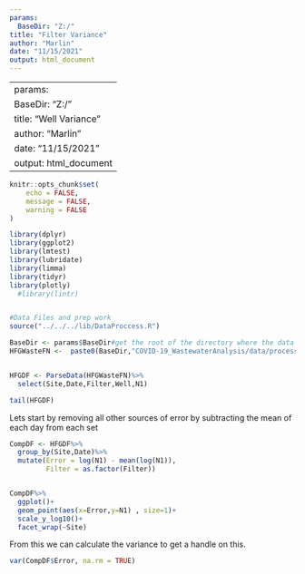 ```yaml
---
params:
  BaseDir: "Z:/"
title: "Filter Variance"
author: "Marlin"
date: "11/15/2021"
output: html_document
---
```


---
params:
  BaseDir: "Z:/"
title: "Well Variance"
author: "Marlin"
date: "11/15/2021"
output: html_document
---

```r
knitr::opts_chunk$set(
	echo = FALSE,
	message = FALSE,
	warning = FALSE
)
```


```r
library(dplyr)
library(ggplot2)
library(lmtest)
library(lubridate)
library(limma)
library(tidyr)
library(plotly)
  #library(lintr)


#Data Files and prep work
source("../../../lib/DataProccess.R")
```



```r
BaseDir <- params$BaseDir#get the root of the directory where the data is stored
HFGWasteFN <-  paste0(BaseDir,"COVID-19_WastewaterAnalysis/data/processed/HFGWasteData071421.csv")


HFGDF <- ParseData(HFGWasteFN)%>%
  select(Site,Date,Filter,Well,N1)

tail(HFGDF)
```

Lets start by removing all other sources of error by subtracting the mean of each day from each set 
```r

CompDF <- HFGDF%>%
  group_by(Site,Date)%>%
  mutate(Error = log(N1) - mean(log(N1)),
         Filter = as.factor(Filter))


CompDF%>%
  ggplot()+
  geom_point(aes(x=Error,y=N1) , size=1)+
  scale_y_log10()+
  facet_wrap(~Site)
```

From this we can calculate the variance to get a handle on this.

```r

var(CompDF$Error, na.rm = TRUE)

```

